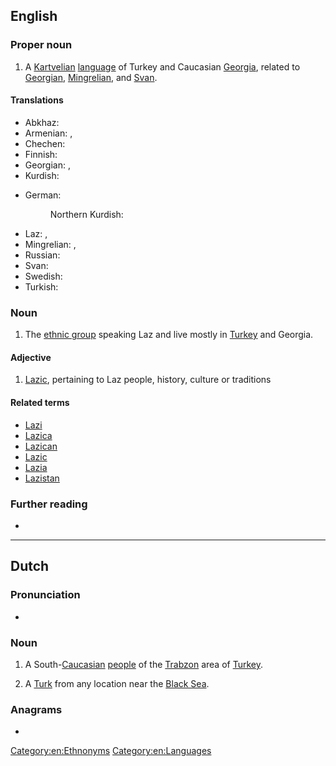 {{also|laz|láz|läz|laž|Łaz|лаж}}

==English==
{{wikipedia|Laz language}}

===Proper noun===
{{en-proper noun}}

# A [[Kartvelian]] [[language]] of Turkey and Caucasian [[Georgia]], related to [[Georgian]], [[Mingrelian]], and [[Svan]].

====Translations====
{{trans-top|language}}
* Abkhaz: {{t-needed|ab}}
* Armenian: {{t+|hy|լազերեն}}, {{t+|hy|ճաներեն}}
* Chechen: {{t-needed|ce}}
* Finnish: {{t+|fi|lazi}}
* Georgian: {{t|ka|ლაზური}}, {{t|ka|ლაზური ენა}}
* Kurdish:
{{trans-mid}}
* German: {{t|de|Lasische Sprache|f}}
*: Northern Kurdish: {{t-needed|kmr}}
* Laz: {{t|lzz|ლაზური ნენა}}, {{t|lzz|ლაზური}}
* Mingrelian: {{t|xmf|ლაზური}}, {{t|xmf|ლაზური ნინა}}
* Russian: {{t+|ru|ла́зский|m}}
* Svan: {{t-needed|sva}}
* Swedish: {{t+|sv|laziska|c}}
* Turkish: {{t+|tr|Lazca}}
{{trans-bottom}}

===Noun===
{{en-plural noun}}

# The [[ethnic group]] speaking Laz and live mostly in [[Turkey]] and Georgia.

====Adjective====
{{en-adj|more}}

# [[Lazic]], pertaining to Laz people, history, culture or traditions

====Related terms====
* [[Lazi]]
* [[Lazica]]
* [[Lazican]]
* [[Lazic]]
* [[Lazia]]
* [[Lazistan]]

===Further reading===
* {{ethnologue|code=lzz}}

[[Category:en:Ethnonyms]]
[[Category:en:Languages]]

----

==Dutch==

===Pronunciation===
* {{audio|nl|Nl-Laz.ogg|Audio}}

===Noun===
{{nl-noun|m|-|-}}

# A South-[[Caucasian]] [[w:Laz people|people]] of the [[w:Trabzon|Trabzon]] area of [[Turkey]].
# {{lb|nl|slang}} A [[Turk]] from any location near the [[Black Sea]].

===Anagrams===
* {{l|nl|zal}}